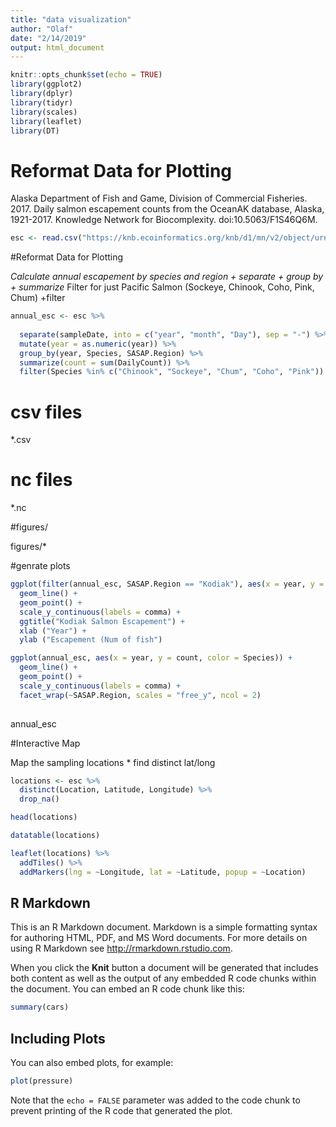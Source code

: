 ```yaml
---
title: "data visualization"
author: "Olaf"
date: "2/14/2019"
output: html_document
---
```


```r
knitr::opts_chunk$set(echo = TRUE)
library(ggplot2)
library(dplyr)
library(tidyr)
library(scales)
library(leaflet)
library(DT)
```

# Reformat Data for Plotting 

Alaska Department of Fish and Game, Division of Commercial Fisheries. 2017. Daily salmon escapement counts from the OceanAK database, Alaska, 1921-2017. Knowledge Network for Biocomplexity. doi:10.5063/F1S46Q6M.


```r
esc <- read.csv("https://knb.ecoinformatics.org/knb/d1/mn/v2/object/urn%3Auuid%3Af119a05b-bbe7-4aea-93c6-85434dcb1c5e", stringsAsFactors = F)
```


#Reformat Data for Plotting 

*Calculate annual escapement by species and region 
  + separate 
  + group by 
  + summarize 
*Filter for just Pacific Salmon (Sockeye, Chinook, Coho, Pink, Chum)
  +filter 
  
```r
annual_esc <- esc %>% 
  
  separate(sampleDate, into = c("year", "month", "Day"), sep = "-") %>% 
  mutate(year = as.numeric(year)) %>% 
  group_by(year, Species, SASAP.Region) %>% 
  summarize(count = sum(DailyCount)) %>% 
  filter(Species %in% c("Chinook", "Sockeye", "Chum", "Coho", "Pink")) 

```

# csv files 

*.csv

# nc files 

*.nc

#figures/

figures/*



#genrate plots

```r
ggplot(filter(annual_esc, SASAP.Region == "Kodiak"), aes(x = year, y = count, color = Species)) +
  geom_line() +
  geom_point() +
  scale_y_continuous(labels = comma) +
  ggtitle("Kodiak Salmon Escapement") +
  xlab ("Year") +
  ylab ("Escapement (Num of fish")
```

```r
ggplot(annual_esc, aes(x = year, y = count, color = Species)) +
  geom_line() +
  geom_point() +
  scale_y_continuous(labels = comma) +
  facet_wrap(~SASAP.Region, scales = "free_y", ncol = 2) 
 
```
 
annual_esc 

#Interactive Map

Map the sampling locations 
* find distinct lat/long 

```r
locations <- esc %>% 
  distinct(Location, Latitude, Longitude) %>% 
  drop_na()

head(locations)
```

```r
datatable(locations)
```

```r
leaflet(locations) %>% 
  addTiles() %>% 
  addMarkers(lng = ~Longitude, lat = ~Latitude, popup = ~Location)
```


## R Markdown

This is an R Markdown document. Markdown is a simple formatting syntax for authoring HTML, PDF, and MS Word documents. For more details on using R Markdown see <http://rmarkdown.rstudio.com>.

When you click the **Knit** button a document will be generated that includes both content as well as the output of any embedded R code chunks within the document. You can embed an R code chunk like this:

```r
summary(cars)
```

## Including Plots

You can also embed plots, for example:

```r
plot(pressure)
```

Note that the `echo = FALSE` parameter was added to the code chunk to prevent printing of the R code that generated the plot.
